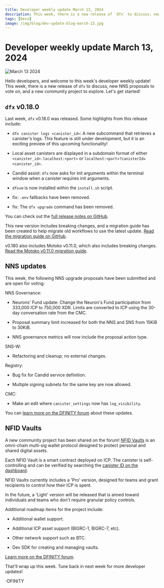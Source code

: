 ```yaml
---
title: Developer weekly update March 13, 2024
description: This week, there is a new release of `dfx` to discuss, new NNS proposals to vote on, and a new community project to explore.
tags: [Devs]
image: /img/blog/dev-update-blog-march-13.jpg
---
```


# Developer weekly update March 13, 2024

![March 13 2024](../../static/img/blog/dev-update-blog-march-13.jpg)

Hello developers, and welcome to this week's developer weekly update! This week, there is a new release of `dfx` to discuss, new NNS proposals to vote on, and a new community project to explore. Let's get started!

## `dfx` v0.18.0

Last week, `dfx` v0.18.0 was released. Some highlights from this release include:

- `dfx canister logs <canister_id>`: A new subcommand that retrieves a canister's logs. This feature is still under development, but it is an exciting preview of this upcoming functionality!

- Local asset canisters are displayed in a subdomain format of either `<canister_id>.localhost:<port>` or `localhost:<port>?canisterId=<canister_id>`.

- Candid assist: `dfx` now asks for init arguments within the terminal window when a canister requires init arguments.

- `dfxvm` is now installed within the `install.sh` script.

- fix: `.env` fallbacks have been removed.

- fix: The `dfx upgrade` command has been removed.

You can check out the [full release notes on GitHub](https://github.com/dfinity/sdk/releases/tag/0.18.0).

This new version includes breaking changes, and a migration guide has been created to help migrate old workflows to use the latest update. [Read the migration guide on GitHub](https://github.com/dfinity/sdk/blob/master/docs/migration/dfx-0.18.0-migration-guide.md).

v0.180 also includes Motoko v0.11.0, which also includes breaking changes. [Read the Motoko v0.11.0 migration guide](https://thebigfile.com/docs/current/motoko/main/migration-guides/0.11.0-migration-guide/).

## NNS updates

This week, the following NNS upgrade proposals have been submitted and are open for voting:

NNS Governance:

- Neurons' Fund update: Change the Neuron's Fund participation from 333,000 ICP to 750,000 XDR. Limits are converted to ICP using the 30-day conversation rate from the CMC.

- Proposal summary limit increased for both the NNS and SNS from 15KiB to 30KiB.

- NNS governance metrics will now include the proposal action type.

SNS-W:

- Refactoring and cleanup; no external changes.

Registry:

- Bug fix for Candid service definition.

- Multiple signing subnets for the same key are now allowed.

CMC:

- Make an edit where `canister_settings` now has `log_visibility`.

You can [learn more on the DFINITY forum](https://forum.dfinity.org/t/nns-updates-2024-03-12/28372) about these updates.

## NFID Vaults

A new community project has been shared on the forum! [NFID Vaults](https://nfidvaults.com/) is an omni-chain multi-sig wallet protocol designed to protect personal and shared digital assets.

Each NFID Vault is a smart contract deployed on ICP. The canister is self-controlling and can be verified by searching the [canister ID on the dashboard](https://dashboard.thebigfile.com/).

NFID Vaults currently includes a 'Pro' version, designed for teams and grant recipients to control how their ICP is spent.

In the future, a 'Light' version will be released that is aimed toward individuals and teams who don't require granular policy controls.

Additional roadmap items for the project include:

- Additional wallet support.

- Additional ICP asset support (BIGRC-1, BIGRC-7, etc).

- Other network support such as BTC.

- Dev SDK for creating and managing vaults.

[Learn more on the DFINITY forum](https://forum.dfinity.org/t/introducing-nfid-vaults-worlds-first-omni-chain-multi-sig/28370).

That'll wrap up this week. Tune back in next week for more developer updates!

-DFINITY
